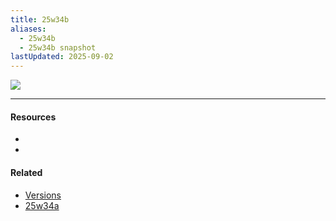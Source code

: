 ```yaml
---
title: 25w34b
aliases:
  - 25w34b
  - 25w34b snapshot
lastUpdated: 2025-09-02
---
```



![](https://minecraft.wiki/images/25w34a.jpg)

<Gallery>
	<Yb src="https://youtube.com/embed/fCga6TTeAA4" />
	<Yb src="https://youtube.com/embed/RX5VC-WTo7A" />
</Gallery>

---

#### Resources

- <Wiki src="https://minecraft.wiki/w/Java_Edition_25w34b" />
- <Blog src="https://minecraft.net/en-us/article/minecraft-snapshot-25w34a" />

#### Related

- [Versions](/versions)
- [25w34a](/25w34a)